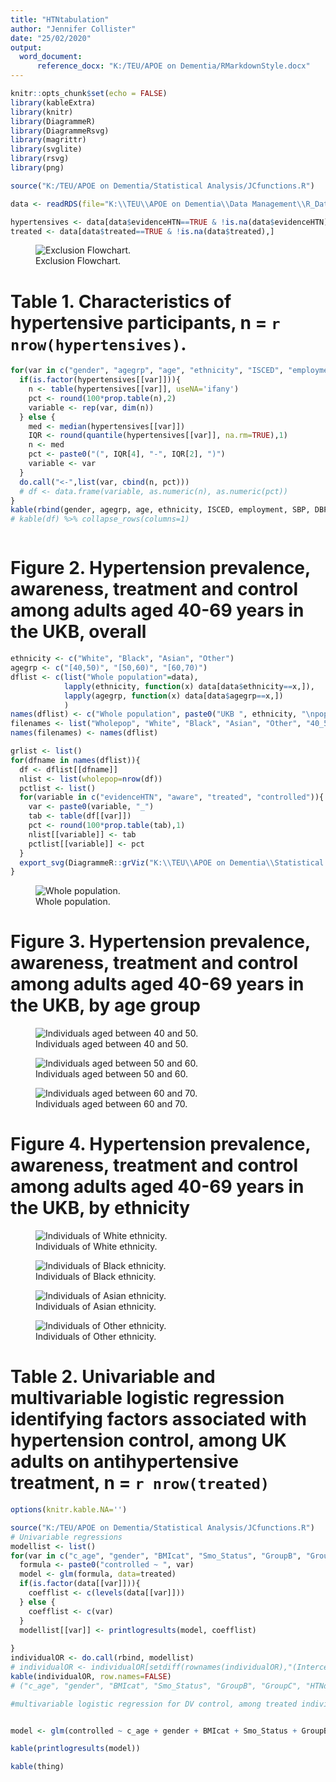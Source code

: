 ```yaml
---
title: "HTNtabulation"
author: "Jennifer Collister"
date: "25/02/2020"
output: 
  word_document:
      reference_docx: "K:/TEU/APOE on Dementia/RMarkdownStyle.docx"
---
```


```r
knitr::opts_chunk$set(echo = FALSE)
library(kableExtra)
library(knitr)
library(DiagrammeR)
library(DiagrammeRsvg)
library(magrittr)
library(svglite)
library(rsvg)
library(png)

source("K:/TEU/APOE on Dementia/Statistical Analysis/JCfunctions.R")

data <- readRDS(file="K:\\TEU\\APOE on Dementia\\Data Management\\R_Dataframes_TLA\\38358\\Organised\\Hypertension\\Neo\\HTN_excl.rds")

hypertensives <- data[data$evidenceHTN==TRUE & !is.na(data$evidenceHTN),]
treated <- data[data$treated==TRUE & !is.na(data$treated),]
```

![Exclusion Flowchart.](K:/TEU/APOE on Dementia/Statistical Analysis/NeoHypertension/RMarkdown/ExclFlowchart.png)

# Table 1. Characteristics of hypertensive participants, n = `r nrow(hypertensives)`.

```r


for(var in c("gender", "agegrp", "age", "ethnicity", "ISCED", "employment", "SBP", "DBP")){
  if(is.factor(hypertensives[[var]])){
    n <- table(hypertensives[[var]], useNA='ifany')
    pct <- round(100*prop.table(n),2)
    variable <- rep(var, dim(n))
  } else {
    med <- median(hypertensives[[var]])
    IQR <- round(quantile(hypertensives[[var]], na.rm=TRUE),1)
    n <- med
    pct <- paste0("(", IQR[4], "-", IQR[2], ")")
    variable <- var
  }
  do.call("<-",list(var, cbind(n, pct)))
  # df <- data.frame(variable, as.numeric(n), as.numeric(pct))
}
kable(rbind(gender, agegrp, age, ethnicity, ISCED, employment, SBP, DBP))
# kable(df) %>% collapse_rows(columns=1)



```

# Figure 2. Hypertension prevalence, awareness, treatment and control among adults aged 40-69 years in the UKB, overall

```r
ethnicity <- c("White", "Black", "Asian", "Other")
agegrp <- c("[40,50)", "[50,60)", "[60,70)")
dflist <- c(list("Whole population"=data), 
            lapply(ethnicity, function(x) data[data$ethnicity==x,]),
            lapply(agegrp, function(x) data[data$agegrp==x,])
            )
names(dflist) <- c("Whole population", paste0("UKB ", ethnicity, "\npopulation"), paste0("UKB population\naged ",agegrp))
filenames <- list("Wholepop", "White", "Black", "Asian", "Other", "40_50", "50_60", "60_70")
names(filenames) <- names(dflist)

grlist <- list()
for(dfname in names(dflist)){
  df <- dflist[[dfname]]
  nlist <- list(wholepop=nrow(df))
  pctlist <- list()
  for(variable in c("evidenceHTN", "aware", "treated", "controlled")){
    var <- paste0(variable, "_")
    tab <- table(df[[var]])
    pct <- round(100*prop.table(tab),1)
    nlist[[variable]] <- tab
    pctlist[[variable]] <- pct
  }
  export_svg(DiagrammeR::grViz("K:\\TEU\\APOE on Dementia\\Statistical Analysis\\NeoHypertension\\RMarkdown\\HTNtree.gv")) %>% charToRaw %>% rsvg %>% png::writePNG(paste0(filenames[[dfname]],'.png'))
}

```
![Whole population.](K:/TEU/APOE on Dementia/Statistical Analysis/NeoHypertension/RMarkdown/Wholepop.png)

# Figure 3. Hypertension prevalence, awareness, treatment and control among adults aged 40-69 years in the UKB, by age group

![Individuals aged between 40 and 50.](K:/TEU/APOE on Dementia/Statistical Analysis/NeoHypertension/RMarkdown/40_50.png)

![Individuals aged between 50 and 60.](K:/TEU/APOE on Dementia/Statistical Analysis/NeoHypertension/RMarkdown/50_60.png)

![Individuals aged between 60 and 70.](K:/TEU/APOE on Dementia/Statistical Analysis/NeoHypertension/RMarkdown/60_70.png)

# Figure 4. Hypertension prevalence, awareness, treatment and control among adults aged 40-69 years in the UKB, by ethnicity

![Individuals of White ethnicity.](K:/TEU/APOE on Dementia/Statistical Analysis/NeoHypertension/RMarkdown/White.png)

![Individuals of Black ethnicity.](K:/TEU/APOE on Dementia/Statistical Analysis/NeoHypertension/RMarkdown/Black.png)

![Individuals of Asian ethnicity.](K:/TEU/APOE on Dementia/Statistical Analysis/NeoHypertension/RMarkdown/Asian.png)

![Individuals of Other ethnicity.](K:/TEU/APOE on Dementia/Statistical Analysis/NeoHypertension/RMarkdown/Other.png)


# Table 2. Univariable and multivariable logistic regression identifying factors associated with hypertension control, among UK adults on antihypertensive treatment, n = `r nrow(treated)`

```r
options(knitr.kable.NA='')

source("K:/TEU/APOE on Dementia/Statistical Analysis/JCfunctions.R")
# Univariable regressions
modellist <- list()
for(var in c("c_age", "gender", "BMIcat", "Smo_Status", "GroupB", "GroupC", "HTNdx", "hypmedsno", "townsend_depind", "income", "ISCED", "employment", "BirthCountryIncomeLevel", "BowelCancerScreening")){
  formula <- paste0("controlled ~ ", var)
  model <- glm(formula, data=treated)
  if(is.factor(data[[var]])){
    coefflist <- c(levels(data[[var]]))  
  } else {
    coefflist <- c(var)
  }
  modellist[[var]] <- printlogresults(model, coefflist)
  
}
individualOR <- do.call(rbind, modellist)
# individualOR <- individualOR[setdiff(rownames(individualOR),"(Intercept)"),]
kable(individualOR, row.names=FALSE)
# ("c_age", "gender", "BMIcat", "Smo_Status", "GroupB", "GroupC", "HTNdx", "hypmedsno", "townsend_depind", "income", "ISCED", "employment", "BirthCountryIncomeLevel", "BowelCancerScreening")

#multivariable logistic regression for DV control, among treated individuals. covariates to include in model are: age group, gender, BMI (categorical), smoking status, whether has CVD (comorbidity category - yes/no), duration of hypertension, whether ever screened for bowel cancer, household income (continuous, quintiles), Townsend vulnerability/deprivation  index (score), occupation type (categorical), geographic region/country (Wales, England, Scotland, Northern Ireland)


model <- glm(controlled ~ c_age + gender + BMIcat + Smo_Status + GroupB + GroupC + HTNdx + hypmedsno + townsend_depind + income + ISCED + employment + BirthCountryIncomeLevel + BowelCancerScreening, data=treated, family="binomial" )

kable(printlogresults(model))

kable(thing)

```













